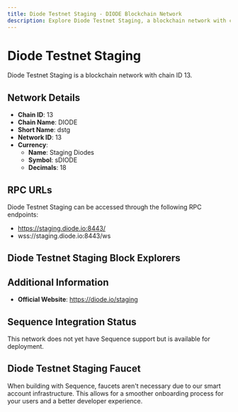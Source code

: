 ```yaml
--- 
title: Diode Testnet Staging - DIODE Blockchain Network
description: Explore Diode Testnet Staging, a blockchain network with chain ID 13. Learn about its native currency, Staging Diodes, and how to interact with the network.
---
```


# Diode Testnet Staging

Diode Testnet Staging is a blockchain network with chain ID 13.

## Network Details

- **Chain ID**: 13
- **Chain Name**: DIODE
- **Short Name**: dstg
- **Network ID**: 13
- **Currency**: 
  - **Name**: Staging Diodes
  - **Symbol**: sDIODE
  - **Decimals**: 18

## RPC URLs

Diode Testnet Staging can be accessed through the following RPC endpoints:

- https://staging.diode.io:8443/
- wss://staging.diode.io:8443/ws

## Diode Testnet Staging Block Explorers



## Additional Information

- **Official Website**: https://diode.io/staging

## Sequence Integration Status

This network does not yet have Sequence support but is available for deployment.

## Diode Testnet Staging Faucet

When building with Sequence, faucets aren't necessary due to our smart account infrastructure. This allows for a smoother onboarding process for your users and a better developer experience.
